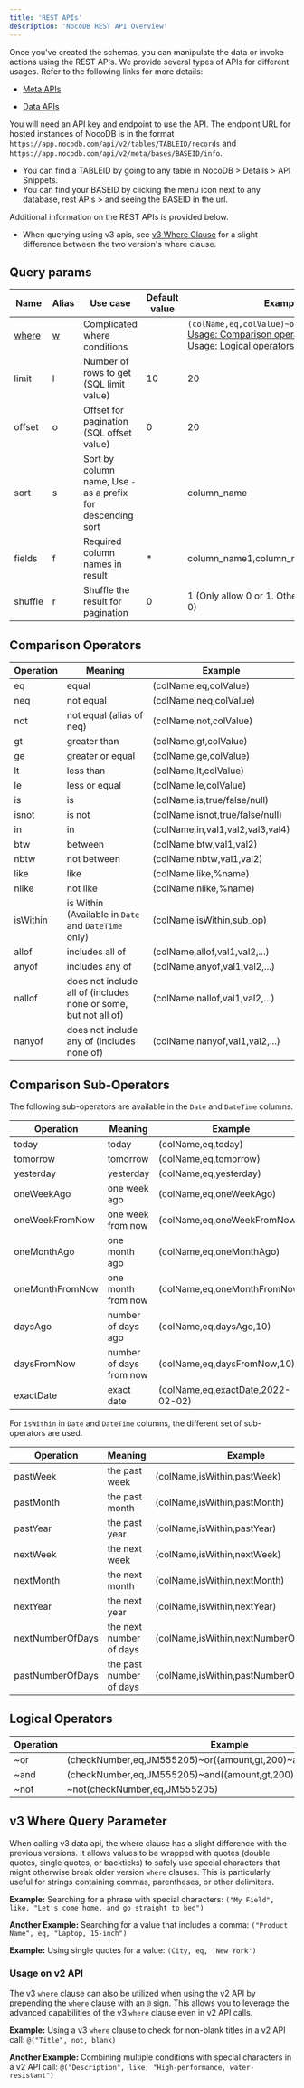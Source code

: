 ```yaml
---
title: 'REST APIs'
description: 'NocoDB REST API Overview'
---
```


Once you've created the schemas, you can manipulate the data or invoke actions using the REST APIs. We provide several types of APIs for different usages. Refer to the following links for more details:

- [Meta APIs](https://meta-apis-v2.nocodb.com/)

- [Data APIs](https://data-apis-v2.nocodb.com/)

You will need an API key and endpoint to use the API. The endpoint URL for hosted instances of NocoDB is in the format `https://app.nocodb.com/api/v2/tables/TABLEID/records` and `https://app.nocodb.com/api/v2/meta/bases/BASEID/info`.

- You can find a TABLEID by going to any table in NocoDB > Details > API Snippets.
- You can find your BASEID by clicking the menu icon next to any database, rest APIs > and seeing the BASEID in the url.

Additional information on the REST APIs is provided below.

- When querying using v3 apis, see [v3 Where Clause](/docs/product-docs/developer-resources/rest-apis#v3-where-query-parameter) for a slight difference between the two version's where clause.

## Query params

| **Name**                       | **Alias**                  | **Use case**                                                 | **Default value** | **Example value**                                                                                                                                                 |
|--------------------------------|----------------------------|--------------------------------------------------------------|-------------------|-------------------------------------------------------------------------------------------------------------------------------------------------------------------|
| [where](#comparison-operators) | [w](#comparison-operators) | Complicated where conditions                                 |                   | `(colName,eq,colValue)~or(colName2,gt,colValue2)` <br />[Usage: Comparison operators](#comparison-operators) <br />[Usage: Logical operators](#logical-operators) |
| limit                          | l                          | Number of rows to get (SQL limit value)                      | 10                | 20                                                                                                                                                                |
| offset                         | o                          | Offset for pagination (SQL offset value)                     | 0                 | 20                                                                                                                                                                |
| sort                           | s                          | Sort by column name, Use `-` as a prefix for descending sort |                   | column_name                                                                                                                                                       |
| fields                         | f                          | Required column names in result                              | *                 | column_name1,column_name2                                                                                                                                         |
| shuffle                        | r                          | Shuffle the result for pagination                            | 0                 | 1 (Only allow 0 or 1. Other values would see it as 0)                                                                                                             |


## Comparison Operators

| Operation | Meaning                                                         | Example                          |
|-----------|-----------------------------------------------------------------|----------------------------------|
| eq        | equal                                                           | (colName,eq,colValue)            |
| neq       | not equal                                                       | (colName,neq,colValue)           |
| not       | not equal (alias of neq)                                        | (colName,not,colValue)           |
| gt        | greater than                                                    | (colName,gt,colValue)            |
| ge        | greater or equal                                                | (colName,ge,colValue)            |
| lt        | less than                                                       | (colName,lt,colValue)            |
| le        | less or equal                                                   | (colName,le,colValue)            |
| is        | is                                                              | (colName,is,true/false/null)     |
| isnot     | is not                                                          | (colName,isnot,true/false/null)  |
| in        | in                                                              | (colName,in,val1,val2,val3,val4) |
| btw       | between                                                         | (colName,btw,val1,val2)          |
| nbtw      | not between                                                     | (colName,nbtw,val1,val2)         |
| like      | like                                                            | (colName,like,%name)             |
| nlike     | not like                                                        | (colName,nlike,%name)            |
| isWithin  | is Within (Available in `Date` and `DateTime` only)             | (colName,isWithin,sub_op)        |
| allof     | includes all of                                                 | (colName,allof,val1,val2,...)    |
| anyof     | includes any of                                                 | (colName,anyof,val1,val2,...)    |
| nallof    | does not include all of (includes none or some, but not all of) | (colName,nallof,val1,val2,...)   |
| nanyof    | does not include any of (includes none of)                      | (colName,nanyof,val1,val2,...)   |

## Comparison Sub-Operators

The following sub-operators are available in the `Date` and `DateTime` columns.

| Operation       | Meaning                 | Example                           |
|-----------------|-------------------------|-----------------------------------|
| today           | today                   | (colName,eq,today)                |
| tomorrow        | tomorrow                | (colName,eq,tomorrow)             |
| yesterday       | yesterday               | (colName,eq,yesterday)            |
| oneWeekAgo      | one week ago            | (colName,eq,oneWeekAgo)           |
| oneWeekFromNow  | one week from now       | (colName,eq,oneWeekFromNow)       |
| oneMonthAgo     | one month ago           | (colName,eq,oneMonthAgo)          |
| oneMonthFromNow | one month from now      | (colName,eq,oneMonthFromNow)      |
| daysAgo         | number of days ago      | (colName,eq,daysAgo,10)           |
| daysFromNow     | number of days from now | (colName,eq,daysFromNow,10)       |
| exactDate       | exact date              | (colName,eq,exactDate,2022-02-02) |

For `isWithin` in `Date` and `DateTime` columns, the different set of sub-operators are used.

| Operation        | Meaning                 | Example                                 |
|------------------|-------------------------|-----------------------------------------|
| pastWeek         | the past week           | (colName,isWithin,pastWeek)             |
| pastMonth        | the past month          | (colName,isWithin,pastMonth)            |
| pastYear         | the past year           | (colName,isWithin,pastYear)             |
| nextWeek         | the next week           | (colName,isWithin,nextWeek)             |
| nextMonth        | the next month          | (colName,isWithin,nextMonth)            |
| nextYear         | the next year           | (colName,isWithin,nextYear)             |
| nextNumberOfDays | the next number of days | (colName,isWithin,nextNumberOfDays,10)  |
| pastNumberOfDays | the past number of days | (colName,isWithin,pastNumberOfDays,10)  |

## Logical Operators

| Operation | Example                                                            |
|-----------|--------------------------------------------------------------------|
| ~or       | (checkNumber,eq,JM555205)~or((amount,gt,200)~and(amount,lt,2000))  |
| ~and      | (checkNumber,eq,JM555205)~and((amount,gt,200)~and(amount,lt,2000)) |
| ~not      | ~not(checkNumber,eq,JM555205)                                      |

## v3 Where Query Parameter

When calling v3 data api, the where clause has a slight difference with the previous versions. It allows values to be wrapped with quotes (double quotes, single quotes, or backticks) to safely use special characters that might otherwise break older version `where` clauses. This is particularly useful for strings containing commas, parentheses, or other delimiters.

**Example:** Searching for a phrase with special characters:
`("My Field", like, "Let's come home, and go straight to bed")`

**Another Example:** Searching for a value that includes a comma:
`("Product Name", eq, "Laptop, 15-inch")`

**Example:** Using single quotes for a value:
`(City, eq, 'New York')`

### Usage on v2 API

The v3 `where` clause can also be utilized when using the v2 API by prepending the `where` clause with an `@` sign. This allows you to leverage the advanced capabilities of the v3 `where` clause even in v2 API calls.

**Example:** Using a v3 `where` clause to check for non-blank titles in a v2 API call:
`@("Title", not, blank)`

**Another Example:** Combining multiple conditions with special characters in a v2 API call:
`@("Description", like, "High-performance, water-resistant")`
